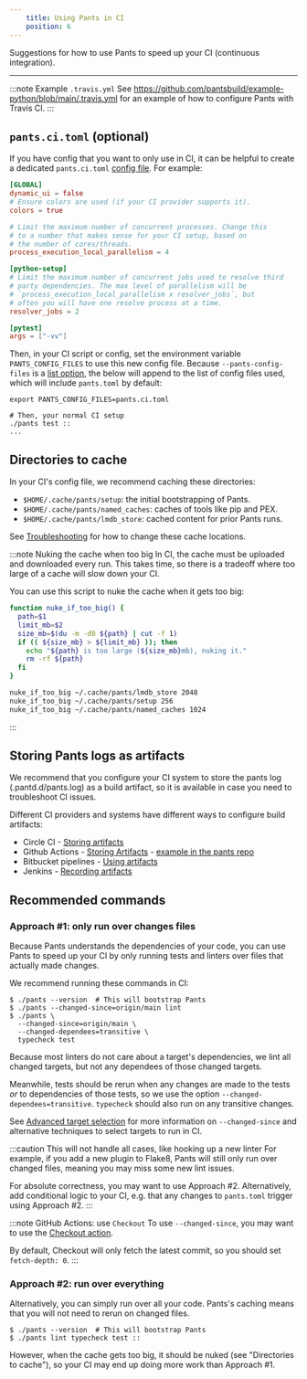 ```yaml
---
    title: Using Pants in CI
    position: 6
---
```


Suggestions for how to use Pants to speed up your CI (continuous integration).

---

:::note Example `.travis.yml`
See https://github.com/pantsbuild/example-python/blob/main/.travis.yml for an example of how to configure Pants with Travis CI.
:::

## `pants.ci.toml` (optional)

If you have config that you want to only use in CI, it can be helpful to create a dedicated `pants.ci.toml` [config file](./concepts/options.mdx). For example:

```toml title="pants.ci.toml"
[GLOBAL]
dynamic_ui = false
# Ensure colors are used (if your CI provider supports it).
colors = true

# Limit the maximum number of concurrent processes. Change this
# to a number that makes sense for your CI setup, based on
# the number of cores/threads.
process_execution_local_parallelism = 4

[python-setup]
# Limit the maximum number of concurrent jobs used to resolve third
# party dependencies. The max level of parallelism will be
# `process_execution_local_parallelism x resolver_jobs`, but
# often you will have one resolve process at a time.
resolver_jobs = 2

[pytest]
args = ["-vv"]
```

Then, in your CI script or config, set the environment variable `PANTS_CONFIG_FILES` to use this new config file. Because `--pants-config-files` is a [list option](./concepts/options.mdx), the below will append to the list of config files used, which will include `pants.toml` by default:

```shell title="ci.sh"
export PANTS_CONFIG_FILES=pants.ci.toml

# Then, your normal CI setup
./pants test ::
...
```

## Directories to cache

In your CI's config file, we recommend caching these directories:

- `$HOME/.cache/pants/setup`: the initial bootstrapping of Pants.
- `$HOME/.cache/pants/named_caches`: caches of tools like pip and PEX.
- `$HOME/.cache/pants/lmdb_store`: cached content for prior Pants runs.

See [Troubleshooting](./troubleshooting-common-issues/index.mdx#how-to-change-your-cache-directory) for how to change these cache locations.

:::note Nuking the cache when too big
In CI, the cache must be uploaded and downloaded every run. This takes time, so there is a tradeoff where too large of a cache will slow down your CI.

You can use this script to nuke the cache when it gets too big:

```bash
function nuke_if_too_big() {
  path=$1
  limit_mb=$2
  size_mb=$(du -m -d0 ${path} | cut -f 1)
  if (( ${size_mb} > ${limit_mb} )); then
    echo "${path} is too large (${size_mb}mb), nuking it."
    rm -rf ${path}
  fi
}

nuke_if_too_big ~/.cache/pants/lmdb_store 2048
nuke_if_too_big ~/.cache/pants/setup 256
nuke_if_too_big ~/.cache/pants/named_caches 1024
```

:::

## Storing Pants logs as artifacts

We recommend that you configure your CI system to store the pants log (.pantd.d/pants.log) as a build artifact, so it is available in case you need to troubleshoot CI issues.

Different CI providers and systems have different ways to configure build artifacts:

- Circle CI - [Storing artifacts](https://circleci.com/docs/2.0/artifacts/)
- Github Actions - [Storing Artifacts](https://docs.github.com/en/actions/guides/storing-workflow-data-as-artifacts) - [example in the pants repo](https://github.com/pantsbuild/pants/pull/11860)
- Bitbucket pipelines - [Using artifacts](https://support.atlassian.com/bitbucket-cloud/docs/use-artifacts-in-steps/)
- Jenkins - [Recording artifacts](https://www.jenkins.io/doc/pipeline/tour/tests-and-artifacts/)

## Recommended commands

### Approach #1: only run over changes files

Because Pants understands the dependencies of your code, you can use Pants to speed up your CI by only running tests and linters over files that actually made changes.

We recommend running these commands in CI:

```shell title="ci.sh"
$ ./pants --version  # This will bootstrap Pants
$ ./pants --changed-since=origin/main lint
$ ./pants \
  --changed-since=origin/main \
  --changed-dependees=transitive \
  typecheck test
```

Because most linters do not care about a target's dependencies, we lint all changed targets, but not any dependees of those changed targets.

Meanwhile, tests should be rerun when any changes are made to the tests _or_ to dependencies of those tests, so we use the option `--changed-dependees=transitive`. `typecheck` should also run on any transitive changes.

See [Advanced target selection](./advanced-target-selection.mdx) for more information on `--changed-since` and alternative techniques to select targets to run in CI.

:::caution This will not handle all cases, like hooking up a new linter
For example, if you add a new plugin to Flake8, Pants will still only run over changed files, meaning you may miss some new lint issues.

For absolute correctness, you may want to use Approach #2. Alternatively, add conditional logic to your CI, e.g. that any changes to `pants.toml` trigger using Approach #2.
:::

:::note GitHub Actions: use `Checkout`
To use `--changed-since`, you may want to use the [Checkout action](https://github.com/actions/checkout).

By default, Checkout will only fetch the latest commit, so you should set `fetch-depth: 0`.
:::

### Approach #2: run over everything

Alternatively, you can simply run over all your code. Pants's caching means that you will not need to rerun on changed files.

```shell title="ci.sh"
$ ./pants --version  # This will bootstrap Pants
$ ./pants lint typecheck test ::
```

However, when the cache gets too big, it should be nuked (see "Directories to cache"), so your CI may end up doing more work than Approach #1.
